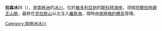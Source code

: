 {{coord|75|6|S|162|28|E|source:GNIS|display=title}}

'''拉森冰川'''（{{lang-en|Larsen Glacier}}），是[[南極洲|南極洲]]的[[冰川|冰川]]，位於[[維多利亞地|維多利亞地]]的[[斯科特海岸|斯科特海岸]]，流經[[阿爾伯特親王山脈|阿爾伯特親王山脈]]，最終在[[克拉默山|克拉默山]]以北注入[[羅斯海|羅斯海]]，現時由[[南極條約體系|南極條約體系]]管理。

{{DEFAULTSORT:Larsen Glacier}}
[[Category:南極洲冰川|Category:南極洲冰川]]


{{ScottCoast-geo-stub}}